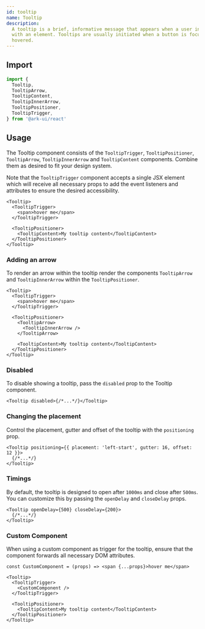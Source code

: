 ```yaml
---
id: tooltip
name: Tooltip
description:
  A tooltip is a brief, informative message that appears when a user interacts
  with an element. Tooltips are usually initiated when a button is focused or
  hovered.
---
```


## Import

```ts
import {
  Tooltip,
  TooltipArrow,
  TooltipContent,
  TooltipInnerArrow,
  TooltipPositioner,
  TooltipTrigger,
} from '@ark-ui/react'
```

## Usage

The Tooltip component consists of the `TooltipTrigger`, `TooltipPositioner`,
`TooltipArrow`, `TooltipInnerArrow` and `TooltipContent` components. Combine
them as desired to fit your design system.

Note that the `TooltipTrigger` component accepts a single JSX element which will
receive all necessary props to add the event listeners and attributes to ensure
the desired accessibility.

```tsx
<Tooltip>
  <TooltipTrigger>
    <span>hover me</span>
  </TooltipTrigger>

  <TooltipPositioner>
    <TooltipContent>My tooltip content</TooltipContent>
  </TooltipPositioner>
</Tooltip>
```

### Adding an arrow

To render an arrow within the tooltip render the components `TooltipArrow` and
`TooltipInnerArrow` within the `TooltipPositioner`.

```tsx {7-9}
<Tooltip>
  <TooltipTrigger>
    <span>hover me</span>
  </TooltipTrigger>

  <TooltipPositioner>
    <TooltipArrow>
      <TooltipInnerArrow />
    </TooltipArrow>

    <TooltipContent>My tooltip content</TooltipContent>
  </TooltipPositioner>
</Tooltip>
```

### Disabled

To disable showing a tooltip, pass the `disabled` prop to the Tooltip component.

```tsx
<Tooltip disabled>{/*...*/}</Tooltip>
```

### Changing the placement

Control the placement, gutter and offset of the tooltip with the `positioning`
prop.

```tsx
<Tooltip positioning={{ placement: 'left-start', gutter: 16, offset: 12 }}>
  {/*...*/}
</Tooltip>
```

### Timings

By default, the tooltip is designed to open after `1000ms` and close after
`500ms`. You can customize this by passing the `openDelay` and `closeDelay`
props.

```tsx
<Tooltip openDelay={500} closeDelay={200}>
  {/*...*/}
</Tooltip>
```

### Custom Component

When using a custom component as trigger for the tooltip, ensure that the
component forwards all necessary DOM attributes.

```tsx
const CustomComponent = (props) => <span {...props}>hover me</span>
```

```tsx {3}
<Tooltip>
  <TooltipTrigger>
    <CustomComponent />
  </TooltipTrigger>

  <TooltipPositioner>
    <TooltipContent>My tooltip content</TooltipContent>
  </TooltipPositioner>
</Tooltip>
```
